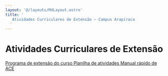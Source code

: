 ```yaml
---
layout: '@/layouts/MdLayout.astro'
title: '
   Atividades Curriculares de Extensão — Campus Arapiraca
  '
---
```






Atividades Curriculares de Extensão
===================================










<a class="buttonItem" href="https://docs.google.com/document/d/1zXvrZGEdVUtuBCWiVwbkcHaz9DQU0Ld5lEsgqeDdGh8/edit">
 <span>
  Programa de extensão do curso
 </span>
</a>



<a class="buttonItem" href="https://docs.google.com/spreadsheets/d/1TP4YJ-bDBQXwYRdy-O4QXecAz0uI44kAPuJ1u6GIES0/edit?usp=sharing">
 <span>
  Planilha de atividades
 </span>
</a>



<a class="buttonItem" href="https://www.canva.com/design/DAF0b9RSI_0/y0SFhgSfINQ1IZafA-dSMQ/view?utm_content=DAF0b9RSI_0&amp;utm_campaign=designshare&amp;utm_medium=link&amp;utm_source=editor">
 <span>
  Manual rápido de ACE
 </span>
</a>













